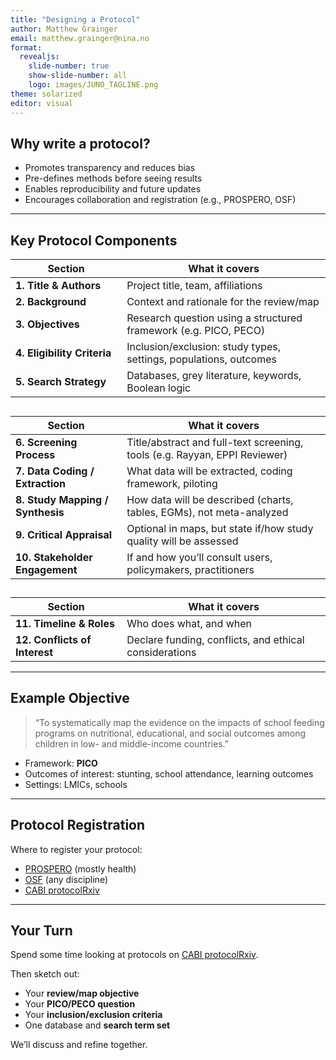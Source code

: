 ```yaml
---
title: "Designing a Protocol"
author: Matthew Grainger
email: matthew.grainger@nina.no
format:
  revealjs:
    slide-number: true
    show-slide-number: all
    logo: images/JUNO_TAGLINE.png
theme: solarized
editor: visual
---
```


## Why write a protocol?

-   Promotes transparency and reduces bias
-   Pre-defines methods before seeing results
-   Enables reproducibility and future updates
-   Encourages collaboration and registration (e.g., PROSPERO, OSF)

------------------------------------------------------------------------

## Key Protocol Components

| Section | What it covers |
|-------------------------|----------------------------------------------|
| **1. Title & Authors** | Project title, team, affiliations |
| **2. Background** | Context and rationale for the review/map |
| **3. Objectives** | Research question using a structured framework (e.g. PICO, PECO) |
| **4. Eligibility Criteria** | Inclusion/exclusion: study types, settings, populations, outcomes |
| **5. Search Strategy** | Databases, grey literature, keywords, Boolean logic |

## 

| Section | What it covers |
|-------------------------|----------------------------------------------|
| **6. Screening Process** | Title/abstract and full-text screening, tools (e.g. Rayyan, EPPI Reviewer) |
| **7. Data Coding / Extraction** | What data will be extracted, coding framework, piloting |
| **8. Study Mapping / Synthesis** | How data will be described (charts, tables, EGMs), not meta-analyzed |
| **9. Critical Appraisal** | Optional in maps, but state if/how study quality will be assessed |
| **10. Stakeholder Engagement** | If and how you’ll consult users, policymakers, practitioners |

## 

| Section | What it covers |
|-------------------------|----------------------------------------------|
| **11. Timeline & Roles** | Who does what, and when |
| **12. Conflicts of Interest** | Declare funding, conflicts, and ethical considerations |

------------------------------------------------------------------------

## Example Objective

> “To systematically map the evidence on the impacts of school feeding programs on nutritional, educational, and social outcomes among children in low- and middle-income countries.”

-   Framework: **PICO**
-   Outcomes of interest: stunting, school attendance, learning outcomes
-   Settings: LMICs, schools

------------------------------------------------------------------------

## Protocol Registration

Where to register your protocol:

-   [PROSPERO](https://www.crd.york.ac.uk/prospero/) (mostly health)
-   [OSF](https://osf.io/) (any discipline)
-   [CABI protocolRxiv](https://www.cabidigitallibrary.org/product/ep)

------------------------------------------------------------------------

## Your Turn

Spend some time looking at protocols on [CABI protocolRxiv](https://www.cabidigitallibrary.org/product/ep).

Then sketch out:

-   Your **review/map objective**
-   Your **PICO/PECO question**
-   Your **inclusion/exclusion criteria**
-   One database and **search term set**

We'll discuss and refine together.
